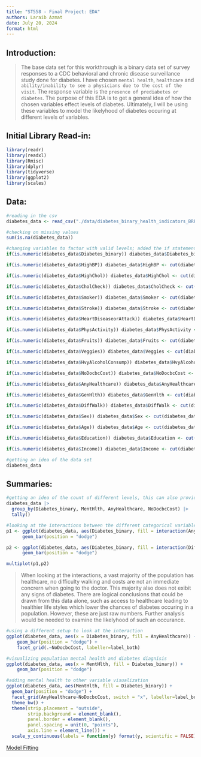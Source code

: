 ```yaml
---
title: "ST558 - Final Project: EDA"
authors: Laraib Azmat
date: July 20, 2024
format: html
---
```


## Introduction: 
  > The base data set for this workthrough is a binary data set of survey responses to a CDC behavioral and chronic disease surveillance study done for diabetes. I have chosen `mental health`, `healthcare` and `ability/inability to see a physicians due to the cost of the visit`. The response variable is the `presence of prediabetes or diabetes`. The purpose of this EDA is to get a general idea of how the chosen variables effect levels of diabetes. Ultimately, I will be using these variables to model the likelyhood of diabetes occuring at different levels of variables. 

## Initial Library Read-in:
```r
library(readr)
library(readxl)
library(Rmisc)
library(dplyr)
library(tidyverse)
library(ggplot2)
library(scales)
```

## Data:
```r
#reading in the csv 
diabetes_data <- read_csv("./data/diabetes_binary_health_indicators_BRFSS2015.csv")
```

```r
#checking on missing values
sum(is.na(diabetes_data))
```

```r
#changing variables to factor with valid levels; added the if statements to prevent the code from not running when the columns were already changed
if(is.numeric(diabetes_data$Diabetes_binary)) diabetes_data$Diabetes_binary <- cut(diabetes_data$Diabetes_binary, 2, labels = c("No", "Pre/Yes"))

if(is.numeric(diabetes_data$HighBP)) diabetes_data$HighBP <- cut(diabetes_data$HighBP, 2, labels = c("No HPB", "Yes HBP"))

if(is.numeric(diabetes_data$HighChol)) diabetes_data$HighChol <- cut(diabetes_data$HighChol, 2, labels = c("No HiC", "Yes HiC"))

if(is.numeric(diabetes_data$CholCheck)) diabetes_data$CholCheck <- cut(diabetes_data$CholCheck, 2, labels = c("No CC", "Yes CC"))

if(is.numeric(diabetes_data$Smoker)) diabetes_data$Smoker <- cut(diabetes_data$Smoker, 2, labels = c("No Sm", "Yes Sm"))

if(is.numeric(diabetes_data$Stroke)) diabetes_data$Stroke <- cut(diabetes_data$Stroke, 2, labels = c("No St", "Yes St"))

if(is.numeric(diabetes_data$HeartDiseaseorAttack)) diabetes_data$HeartDiseaseorAttack <- cut(diabetes_data$HeartDiseaseorAttack, 2, labels = c("No HD", "Yes HD"))

if(is.numeric(diabetes_data$PhysActivity)) diabetes_data$PhysActivity <- cut(diabetes_data$PhysActivity, 2, labels = c("No Phys", "Yes Phys"))

if(is.numeric(diabetes_data$Fruits)) diabetes_data$Fruits <- cut(diabetes_data$Fruits, 2, labels = c("No Fr", "Yes Fr"))

if(is.numeric(diabetes_data$Veggies)) diabetes_data$Veggies <- cut(diabetes_data$Veggies, 2, labels = c("No Veg", "Yes Veg"))

if(is.numeric(diabetes_data$HvyAlcoholConsump)) diabetes_data$HvyAlcoholConsump <- cut(diabetes_data$HvyAlcoholConsump, 2, labels = c("No AC", "Yes Ac"))

if(is.numeric(diabetes_data$NoDocbcCost)) diabetes_data$NoDocbcCost <- cut(diabetes_data$NoDocbcCost, 2, labels = c("No Doc", "Yes Doc"))  

if(is.numeric(diabetes_data$AnyHealthcare)) diabetes_data$AnyHealthcare <- cut(diabetes_data$AnyHealthcare, 2, labels = c("No HC", "Yes HC"))    

if(is.numeric(diabetes_data$GenHlth)) diabetes_data$GenHlth <- cut(diabetes_data$GenHlth, 5, labels = c("Excellent", "Very good", "Good", "Fair", "Poor"))

if(is.numeric(diabetes_data$DiffWalk)) diabetes_data$DiffWalk <- cut(diabetes_data$DiffWalk, 2, labels = c("No Diff", "Yes Diff"))

if(is.numeric(diabetes_data$Sex)) diabetes_data$Sex <- cut(diabetes_data$Sex, 2, labels = c("Male", "Female"))

if(is.numeric(diabetes_data$Age)) diabetes_data$Age <- cut(diabetes_data$Age, 13, labels = c("18 to 24", "25 to 29", "30 to 34", "35 to 39", "40 to 44", "45 to 49", "50 to 54", "55 to 59", "60 to 64", "65 to 69", "70 to 74", "75 to 79", "80 or older"))

if(is.numeric(diabetes_data$Education)) diabetes_data$Education <- cut(diabetes_data$Education, 6, labels = c("None", "Elementary", "Middle School", "High School", "Some/Technnical College", "College Graduate"))

if(is.numeric(diabetes_data$Income)) diabetes_data$Income <- cut(diabetes_data$Income, 8, labels = c("< $10,000", "< $15,000", "< $20,000", "< $25,000", "< $35,000", "< $50,000", "< $75,000", "> $75,000"))
```

```r
#getting an idea of the data set
diabetes_data
```


## Summaries:
```r
#getting an idea of the count of different levels, this can also provide a general idea of how likely it is for someone to have diabetes under certain conditions; this is further shown through the plots
diabetes_data |>
  group_by(Diabetes_binary, MentHlth, AnyHealthcare, NoDocbcCost) |>
  tally()
```

```r
#looking at the interactions between the different categorical variables and the response variable 
p1 <- ggplot(diabetes_data, aes(Diabetes_binary, fill = interaction(AnyHealthcare, NoDocbcCost))) + 
      geom_bar(position = "dodge")

p2 <- ggplot(diabetes_data, aes(Diabetes_binary, fill = interaction(DiffWalk, NoDocbcCost))) + 
      geom_bar(position = "dodge")

multiplot(p1,p2)
```
  > When looking at the interactions, a vast majority of the population has healthcare, no difficulty walking and costs are not an immediate concrern when going to the doctor. This majority also does not exibit any signs of diabetes. There are logical conclusions that could be drawn from this data alone, such as access to healthcare leading to healthier life styles which lower the chances of diabetes occuring in a population. However, these are just raw numbers. Further analysis would be needed to examine the likelyhood of such an occurance. 

```r
#using a different setup to look at the interaction
ggplot(diabetes_data, aes(x = Diabetes_binary, fill = AnyHealthcare)) +
    geom_bar(position = "dodge") +
    facet_grid(.~NoDocbcCost, labeller=label_both) 
```

```r
#visualizing population mental health and diabetes diagnisis
ggplot(diabetes_data, aes(x = MentHlth, fill = Diabetes_binary)) + 
    geom_bar(position = "dodge")
```

```r
#adding mental health to other variable visualization
ggplot(diabetes_data, aes(MentHlth, fill = Diabetes_binary)) +
  geom_bar(position = "dodge") +
  facet_grid(AnyHealthcare~NoDocbcCost, switch = "x", labeller=label_both) +
  theme_bw() +
  theme(strip.placement = "outside",
        strip.background = element_blank(),
        panel.border = element_blank(),
        panel.spacing = unit(0, "points"),
        axis.line = element_line()) + 
  scale_y_continuous(labels = function(y) format(y, scientific = FALSE))
```

[Model Fitting](docs/Modeling.html)
